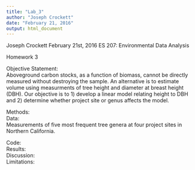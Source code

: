 ```yaml
---
title: "Lab_3"
author: "Joseph Crockett"
date: "February 21, 2016"
output: html_document
---
```

Joseph Crockett
February 21st, 2016
ES 207: Environmental Data Analysis

Homework 3

Objective Statement:  
Aboveground carbon stocks, as a function of biomass, cannot be directly measured without destroying the sample.  An alternative is to estimate volume using measurments of tree height and diameter at breast height (DBH). Our objective is to 1) develop a linear model relating height to DBH and 2) determine whether project site or genus affects the model.  

Methods:  
Data:  
Measurements of five most frequent tree genera at four project sites in Northern California.  

Code:  
Results:  
Discussion:  
Limitations:  